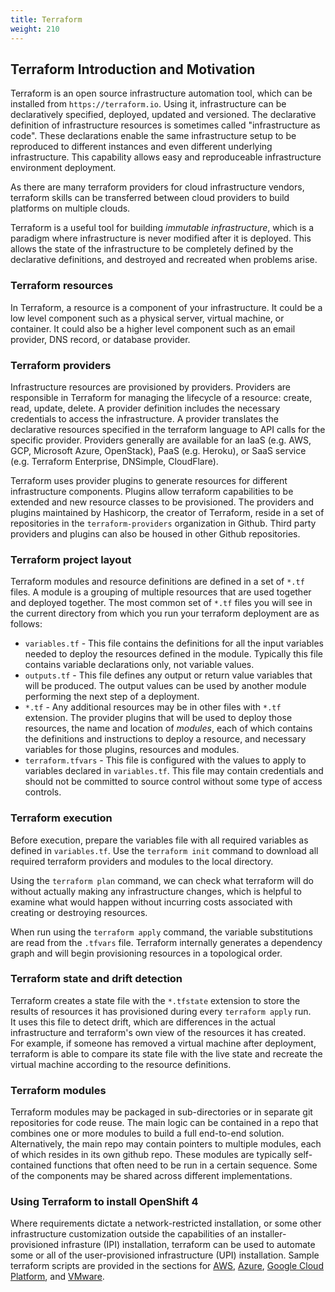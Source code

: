 ```yaml
---
title: Terraform
weight: 210
---
```


## Terraform Introduction and Motivation

Terraform is an open source infrastructure automation tool, which can be 
installed from `https://terraform.io`. Using it, infrastructure can be 
declaratively specified, deployed, updated and versioned. The declarative 
definition of infrastructure resources is sometimes called "infrastructure as 
code". These declarations enable the same infrastructure setup to be reproduced 
to different instances and even different underlying infrastructure. This 
capability allows easy and reproduceable infrastructure environment deployment. 

As there are many terraform providers for cloud infrastructure vendors, 
terraform skills can be transferred between cloud providers to build platforms 
on multiple clouds.

Terraform is a useful tool for building *immutable infrastructure*, which is a 
paradigm where infrastructure is never modified after it is deployed.  This 
allows the state of the infrastructure to be completely defined by the declarative 
definitions, and destroyed and recreated when problems arise.

### Terraform resources

In Terraform, a resource is a component of your infrastructure. It could be a 
low level component such as a physical server, virtual machine, or container. 
It could also be a higher level component such as an email provider, DNS record, 
or database provider. 

### Terraform providers

Infrastructure resources are provisioned by providers. Providers are responsible 
in Terraform for managing the lifecycle of a resource: create, read, update, 
delete. A provider definition includes the necessary credentials to access the 
infrastructure. A provider translates the declarative resources specified in the 
terraform language to API calls for the specific provider. Providers generally 
are available for an IaaS (e.g. AWS, GCP, Microsoft Azure, OpenStack), 
PaaS (e.g. Heroku), or 
SaaS service (e.g. Terraform Enterprise, DNSimple, CloudFlare).

Terraform uses provider plugins to generate resources for different 
infrastructure components. Plugins allow terraform capabilities to be extended 
and new resource classes to be provisioned. The providers and plugins maintained 
by Hashicorp, the creator of Terraform, reside in a set of repositories in the 
`terraform-providers` organization in Github. Third party providers and plugins 
can also be housed in other Github repositories.

### Terraform project layout

Terraform modules and resource definitions are defined in a set of `*.tf` files. 
A module is a grouping of multiple resources that are used together and deployed 
together. The most common set of `*.tf` files you will see in the current 
directory from which you run your terraform deployment are as follows:
 - `variables.tf` - This file contains the definitions for all the input 
 variables needed to deploy the resources defined in the module. Typically this 
 file contains variable declarations only, not variable values.
 - `outputs.tf` - This file defines any output or return value variables that 
 will be produced. The output values can be used by another module performing 
 the next step of a deployment.
 - `*.tf` - Any additional resources may be in other files with `*.tf` extension. 
 The provider plugins that will be used to deploy those resources, the name and 
 location of *modules*, each of which contains the definitions and instructions 
 to deploy a resource, and necessary variables for those plugins, resources and 
 modules. 
 - `terraform.tfvars` - This file is configured with the values to apply to 
 variables declared in `variables.tf`. This file may contain credentials and 
 should not be committed to source control without some type of access controls.

### Terraform execution

Before execution, prepare the variables file with all required variables as 
defined in `variables.tf`. Use the `terraform init` command to download all 
required terraform providers and modules to the local directory.

Using the `terraform plan` command, we can check what terraform will do without 
actually making any infrastructure changes, which is helpful to examine what 
would happen without incurring costs associated with creating or destroying 
resources.

When run using the `terraform apply` command, the variable substitutions are 
read from the `.tfvars` file.  Terraform internally generates a dependency 
graph and will begin provisioning resources in a topological order.

### Terraform state and drift detection

Terraform creates a state file with the `*.tfstate` extension to store the 
results of resources it has provisioned during every `terraform apply` run.  
It uses this file to detect drift, which are differences in the actual 
infrastructure and terraform's own view of the resources it has created.  
For example, if someone has removed a virtual machine after deployment, 
terraform is able to compare its state file with the live state and recreate 
the virtual machine according to the resource definitions.

### Terraform modules

Terraform modules may be packaged in sub-directories or in separate 
git repositories for code reuse.  The main 
logic can be contained in a repo that combines one or more 
modules to build a full end-to-end solution. Alternatively,
the main repo 
may contain pointers to multiple modules, each of which 
resides in its own github repo. These modules are typically 
self-contained functions that often need to be run in a certain 
sequence. Some of the components may be shared across 
different implementations. 

### Using Terraform to install OpenShift 4

Where requirements dictate a network-restricted installation, or some
other infrastructure customization outside the capabilities of an 
installer-provisioned infrasture (IPI) installation, terraform can
be used to automate some or all of the user-provisioned infrastructure (UPI)
installation. 
Sample terraform 
scripts are provided in the sections for [AWS](../openshift4_aws/),
[Azure](../openshift4_azure/), [Google Cloud Platform](../openshift4_gcp/),
and [VMware](../openshift4_vmware/).